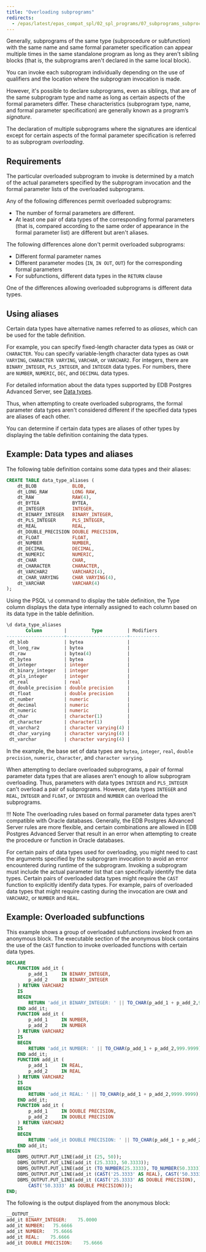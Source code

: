 ```yaml
---
title: "Overloading subprograms"
redirects:
  - /epas/latest/epas_compat_spl/02_spl_programs/07_subprograms_subprocedures_and_subfunctions/06_overloading_subprograms/ #generated for docs/epas/reorg-role-use-case-mode
---
```


<div id="overloading_subprograms" class="registered_link"></div>

Generally, subprograms of the same type (subprocedure or subfunction) with the same name and same formal parameter specification can appear multiple times in the same standalone program as long as they aren't sibling blocks (that is, the subprograms aren't declared in the same local block).

You can invoke each subprogram individually depending on the use of qualifiers and the location where the subprogram invocation is made.

However, it's possible to declare subprograms, even as siblings, that are of the same subprogram type and name as long as certain aspects of the formal parameters differ. These characteristics (subprogram type, name, and formal parameter specification) are generally known as a program’s *signature*.

The declaration of multiple subprograms where the signatures are identical except for certain aspects of the formal parameter specification is referred to as subprogram *overloading*.

## Requirements

The particular overloaded subprogram to invoke is determined by a match of the actual parameters specified by the subprogram invocation and the formal parameter lists of the overloaded subprograms.

Any of the following differences permit overloaded subprograms:

-   The number of formal parameters are different.
-   At least one pair of data types of the corresponding formal parameters (that is, compared according to the same order of appearance in the formal parameter list) are different but aren't aliases. 

The following differences alone don't permit overloaded subprograms:

-   Different formal parameter names
-   Different parameter modes (`IN`, `IN OUT`, `OUT`) for the corresponding formal parameters
-   For subfunctions, different data types in the `RETURN` clause

One of the differences allowing overloaded subprograms is different data types.

## Using aliases

Certain data types have alternative names referred to as *aliases*, which can be used for the table definition.

For example, you can specify fixed-length character data types as `CHAR` or `CHARACTER`. You can specify variable-length character data types as `CHAR VARYING`, `CHARACTER VARYING`, `VARCHAR`, or `VARCHAR2`. For integers, there are `BINARY_INTEGER`, `PLS_INTEGER`, and `INTEGER` data types. For numbers, there are `NUMBER`, `NUMERIC`, `DEC`, and `DECIMAL` data types.

For detailed information about the data types supported by EDB Postgres Advanced Server, see [Data types](../../../../reference/sql_reference/02_data_types/).

Thus, when attempting to create overloaded subprograms, the formal parameter data types aren't considered different if the specified data types are aliases of each other.

You can determine if certain data types are aliases of other types by displaying the table definition containing the data types.

## Example: Data types and aliases

The following table definition contains some data types and their aliases:

```sql
CREATE TABLE data_type_aliases (
    dt_BLOB             BLOB,
    dt_LONG_RAW         LONG RAW,
    dt_RAW              RAW(4),
    dt_BYTEA            BYTEA,
    dt_INTEGER          INTEGER,
    dt_BINARY_INTEGER   BINARY_INTEGER,
    dt_PLS_INTEGER      PLS_INTEGER,
    dt_REAL             REAL,
    dt_DOUBLE_PRECISION DOUBLE PRECISION,
    dt_FLOAT            FLOAT,
    dt_NUMBER           NUMBER,
    dt_DECIMAL          DECIMAL,
    dt_NUMERIC          NUMERIC,
    dt_CHAR             CHAR,
    dt_CHARACTER        CHARACTER,
    dt_VARCHAR2         VARCHAR2(4),
    dt_CHAR_VARYING     CHAR VARYING(4),
    dt_VARCHAR          VARCHAR(4)
);
```

Using the PSQL `\d` command to display the table definition, the Type column displays the data type internally assigned to each column based on its data type in the table definition.

```sql
\d data_type_aliases
       Column        |         Type         | Modifiers
---------------------+----------------------+-----------
 dt_blob             | bytea                |
 dt_long_raw         | bytea                |
 dt_raw              | bytea(4)             |
 dt_bytea            | bytea                |
 dt_integer          | integer              |
 dt_binary_integer   | integer              |
 dt_pls_integer      | integer              |
 dt_real             | real                 |
 dt_double_precision | double precision     |
 dt_float            | double precision     |
 dt_number           | numeric              |
 dt_decimal          | numeric              |
 dt_numeric          | numeric              |
 dt_char             | character(1)         |
 dt_character        | character(1)         |
 dt_varchar2         | character varying(4) |
 dt_char_varying     | character varying(4) |
 dt_varchar          | character varying(4) |
```

In the example, the base set of data types are `bytea`, `integer`, `real`, `double precision`, `numeric`, `character`, and `character varying`.

When attempting to declare overloaded subprograms, a pair of formal parameter data types that are aliases aren't enough to allow subprogram overloading. Thus, parameters with data types `INTEGER` and `PLS_INTEGER` can't overload a pair of subprograms. However, data types `INTEGER` and `REAL`, `INTEGER` and `FLOAT`, or `INTEGER` and `NUMBER` can overload the subprograms.

!!! Note
    The overloading rules based on formal parameter data types aren't compatible with Oracle databases. Generally, the EDB Postgres Advanced Server rules are more flexible, and certain combinations are allowed in EDB Postgres Advanced Server that result in an error when attempting to create the procedure or function in Oracle databases.

For certain pairs of data types used for overloading, you might need to cast the arguments specified by the subprogram invocation to avoid an error encountered during runtime of the subprogram. Invoking a subprogram must include the actual parameter list that can specifically identify the data types. Certain pairs of overloaded data types might require the `CAST` function to explicitly identify data types. For example, pairs of overloaded data types that might require casting during the invocation are `CHAR` and `VARCHAR2`, or `NUMBER` and `REAL`.

## Example: Overloaded subfunctions

This example shows a group of overloaded subfunctions invoked from an anonymous block. The executable section of the anonymous block contains the use of the `CAST` function to invoke overloaded functions with certain data types.

```sql
DECLARE
    FUNCTION add_it (
        p_add_1     IN BINARY_INTEGER,
        p_add_2     IN BINARY_INTEGER
    ) RETURN VARCHAR2
    IS
    BEGIN
        RETURN 'add_it BINARY_INTEGER: ' || TO_CHAR(p_add_1 + p_add_2,9999.9999);
    END add_it;
    FUNCTION add_it (
        p_add_1     IN NUMBER,
        p_add_2     IN NUMBER
    ) RETURN VARCHAR2
    IS
    BEGIN
        RETURN 'add_it NUMBER: ' || TO_CHAR(p_add_1 + p_add_2,999.9999);
    END add_it;
    FUNCTION add_it (
        p_add_1     IN REAL,
        p_add_2     IN REAL
    ) RETURN VARCHAR2
    IS
    BEGIN
        RETURN 'add_it REAL: ' || TO_CHAR(p_add_1 + p_add_2,9999.9999);
    END add_it;
    FUNCTION add_it (
        p_add_1     IN DOUBLE PRECISION,
        p_add_2     IN DOUBLE PRECISION
    ) RETURN VARCHAR2
    IS
    BEGIN
        RETURN 'add_it DOUBLE PRECISION: ' || TO_CHAR(p_add_1 + p_add_2,9999.9999);
    END add_it;
BEGIN
    DBMS_OUTPUT.PUT_LINE(add_it (25, 50));
    DBMS_OUTPUT.PUT_LINE(add_it (25.3333, 50.3333));
    DBMS_OUTPUT.PUT_LINE(add_it (TO_NUMBER(25.3333), TO_NUMBER(50.3333)));
    DBMS_OUTPUT.PUT_LINE(add_it (CAST('25.3333' AS REAL), CAST('50.3333' AS REAL)));
    DBMS_OUTPUT.PUT_LINE(add_it (CAST('25.3333' AS DOUBLE PRECISION),
        CAST('50.3333' AS DOUBLE PRECISION)));
END;
```

The following is the output displayed from the anonymous block:

```sql
__OUTPUT__
add_it BINARY_INTEGER:    75.0000
add_it NUMBER:   75.6666
add_it NUMBER:   75.6666
add_it REAL:    75.6666
add_it DOUBLE PRECISION:    75.6666
```

